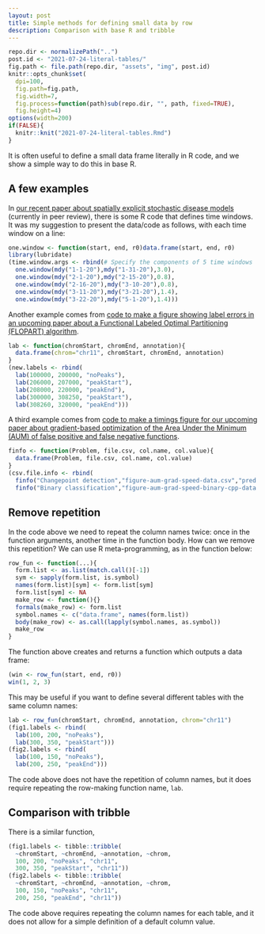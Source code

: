```yaml
---
layout: post
title: Simple methods for defining small data by row
description: Comparison with base R and tribble
---
```


```r
repo.dir <- normalizePath("..")
post.id <- "2021-07-24-literal-tables/"
fig.path <- file.path(repo.dir, "assets", "img", post.id)
knitr::opts_chunk$set(
  dpi=100,
  fig.path=fig.path,
  fig.width=7,
  fig.process=function(path)sub(repo.dir, "", path, fixed=TRUE),
  fig.height=4)
options(width=200)
if(FALSE){
  knitr::knit("2021-07-24-literal-tables.Rmd")
}
```
It is often useful to define a small data frame literally in R code,
and we show a simple way to do this in base R.

## A few examples

In [our recent paper about spatially explicit stochastic disease
models](https://www.medrxiv.org/content/10.1101/2021.05.13.21256216v1)
(currently in peer review), there is some R code that defines time
windows. It was my suggestion to present the data/code as follows,
with each time window on a line:

```r
one.window <- function(start, end, r0)data.frame(start, end, r0)
library(lubridate)
(time.window.args <- rbind(# Specify the components of 5 time windows
  one.window(mdy("1-1-20"),mdy("1-31-20"),3.0),
  one.window(mdy("2-1-20"),mdy("2-15-20"),0.8),
  one.window(mdy("2-16-20"),mdy("3-10-20"),0.8),
  one.window(mdy("3-11-20"),mdy("3-21-20"),1.4),
  one.window(mdy("3-22-20"),mdy("5-1-20"),1.4)))
```

Another example comes from [code to make a figure showing label
errors in an upcoming paper about a Functional Labeled Optimal
Partitioning (FLOPART)
algorithm](https://github.com/tdhock/LabeledFPOP-paper/blob/master/figure-Mono27ac-new-labels.R).

```r
lab <- function(chromStart, chromEnd, annotation){
  data.frame(chrom="chr11", chromStart, chromEnd, annotation)
}
(new.labels <- rbind(
  lab(100000, 200000, "noPeaks"),
  lab(206000, 207000, "peakStart"),
  lab(208000, 220000, "peakEnd"),
  lab(300000, 308250, "peakStart"),
  lab(308260, 320000, "peakEnd")))
```

A third example comes from [code to make a timings figure for our
upcoming paper about gradient-based optimization of the Area Under the
Minimum (AUM) of false positive and false negative
functions](https://github.com/tdhock/max-generalized-auc/blob/master/figure-aum-grad-speed.R).

```r
finfo <- function(Problem, file.csv, col.name, col.value){
  data.frame(Problem, file.csv, col.name, col.value)
}
(csv.file.info <- rbind(
  finfo("Changepoint detection","figure-aum-grad-speed-data.csv","pred.type","pred.rnorm"),
  finfo("Binary classification","figure-aum-grad-speed-binary-cpp-data.csv","prediction.order","unsorted")))
```

## Remove repetition

In the code above we need to repeat the column names twice: once in
the function arguments, another time in the function body. How can we
remove this repetition? We can use R meta-programming, as in the
function below:

```r
row_fun <- function(...){
  form.list <- as.list(match.call()[-1])
  sym <- sapply(form.list, is.symbol)
  names(form.list)[sym] <- form.list[sym]
  form.list[sym] <- NA
  make_row <- function(){}
  formals(make_row) <- form.list
  symbol.names <- c("data.frame", names(form.list))
  body(make_row) <- as.call(lapply(symbol.names, as.symbol))
  make_row
}
```

The function above creates and returns a function which outputs a data
frame:


```r
(win <- row_fun(start, end, r0))
win(1, 2, 3)
```

This may be useful if you want to define several different tables with
the same column names: 

```r
lab <- row_fun(chromStart, chromEnd, annotation, chrom="chr11") 
(fig1.labels <- rbind(
  lab(100, 200, "noPeaks"),
  lab(300, 350, "peakStart")))
(fig2.labels <- rbind(
  lab(100, 150, "noPeaks"),
  lab(200, 250, "peakEnd")))
```

The code above does not have the repetition of column names, but it
does require repeating the row-making function name, `lab`.

## Comparison with tribble

There is a similar function,

```r
(fig1.labels <- tibble::tribble(
  ~chromStart, ~chromEnd, ~annotation, ~chrom,
  100, 200, "noPeaks", "chr11",
  300, 350, "peakStart", "chr11"))
(fig2.labels <- tibble::tribble(
  ~chromStart, ~chromEnd, ~annotation, ~chrom,
  100, 150, "noPeaks", "chr11",
  200, 250, "peakEnd", "chr11"))
```

The code above requires repeating the column names for each table, and
it does not allow for a simple definition of a default column value.
